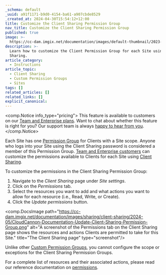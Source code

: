 ```yaml
---
_schema: default
_uuid: a91f1171-b9d0-4154-ba61-a907cbde8529
_created_at: 2024-04-30T15:54:12+12:00
title: Customize the Client Sharing Permission Group
nav_title: Customize the Client Sharing Permission Group
published: true
image: >-
  https://cc-dam.imgix.net/documentation/images/default-thumbnail/2023-Q4/CloudCannon-Documentation-Thumbnail.png
description: >-
  Learn how to customize the Client Permission Group for each Site using Client
  Sharing.
article_category:
  - Instructions
article_topic:
  - Client Sharing
  - Custom Permission Groups
  - Sites
tags: []
related_articles: []
related_links: []
explicit_canonical:
---
```

<comp.Notice info_type="pricing">
  This feature is available to customers on our [Team and Enterprise plans](/pricing/). Want to chat about whether this feature is right for you? Our support team is always <a href="mailto:success@cloudcannon.com?subject=A%20question%20about%20custom%20Permission%20Groups" rel="noreferrer">happy to hear from you</a>.
</comp.Notice>

Each Site has one [Permission Group](/documentation/articles/what-are-permission-groups/) for Clients with a Site scope. Anyone who logs into your Site using the Client Sharing password is considered a member of this Permission Group. [Team and Enterprise customers](/pricing/) can customize the permissions available to Clients for each Site using [Client Sharing](/documentation/articles/what-is-client-sharing/).

To customize the permissions in the Client Sharing Permission Group:

1. Navigate to the *Client Sharing* page under *Site settings*.
2. Click on the *Permissions* tab.
3. Select the resources you want to add and what actions you want to allow for each resource (i.e., Read, Write, or Create).
4. Click the *Update permissions* button.

<comp.DocsImage path="https://cc-dam.imgix.net/documentation/images/sharing/client-sharing/2024-05/CloudCannon-Documentation-Update-Client-Sharing-Permission-Group.png" alt="A screenshot of the Permissions tab on the Client Sharing page shows the resources and actions Clients are permitted to take for this Site." title="The Client Sharing page" type="screenshot"/>

Unlike other [Custom Permission Groups](/documentation/articles/what-are-custom-permission-groups/), you cannot configure the scope or exceptions for the Client Sharing Permission Groups.

For a complete list of resources and their associated actions, please read our reference documentation on [permissions](/documentation/articles/permissions-reference/).